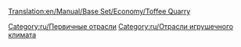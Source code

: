 [[Translation:en/Manual/Base Set/Economy/Toffee Quarry]]

{{ru/Промышленность| Изображение=ToffeeQuarry.png
| имя=Ирисовый карьер
| Климат=[[ru/Игрушечный|Игрушечный]]
| Принимает=ничего
| Производит=[[ru/Manual/Base Set/Economy/Ириски|Ириски]]
| Примечания=Не представлен в других [[ru/Manual/Климат|климатах]].
}}

{{ru/Navbox Промышленность}}

[[Category:ru/Первичные отрасли]]
[[Category:ru/Отрасли игрушечного климата]]